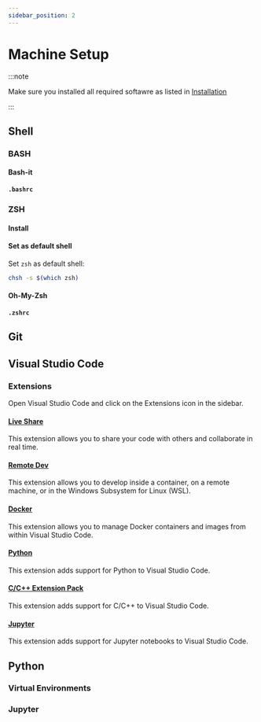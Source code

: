 ```yaml
---
sidebar_position: 2
---
```


# Machine Setup

:::note

Make sure you installed all required softawre as listed in [Installation](installation)

:::

## Shell

### BASH

#### Bash-it

#### `.bashrc`

### ZSH

#### Install

#### Set as default shell

Set `zsh` as default shell:

```bash
chsh -s $(which zsh)
```

#### Oh-My-Zsh

#### `.zshrc`

## Git

## Visual Studio Code

### Extensions

Open Visual Studio Code and click on the Extensions icon in the sidebar.

#### [Live Share](https://marketplace.visualstudio.com/items?itemName=MS-vsliveshare.vsliveshare)

This extension allows you to share your code with others and collaborate in real
time.

#### [Remote Dev](https://marketplace.visualstudio.com/items?itemName=ms-vscode-remote.vscode-remote-extensionpack)

This extension allows you to develop inside a container, on a remote machine, or
in the Windows Subsystem for Linux (WSL).

#### [Docker](https://marketplace.visualstudio.com/items?itemName=ms-azuretools.vscode-docker)

This extension allows you to manage Docker containers and images from within
Visual Studio Code.

#### [Python](https://marketplace.visualstudio.com/items?itemName=ms-python.python)

This extension adds support for Python to Visual Studio Code.

#### [C/C++ Extension Pack](https://marketplace.visualstudio.com/items?itemName=ms-vscode.cpptools-extension-pack)

This extension adds support for C/C++ to Visual Studio Code.

#### [Jupyter](https://marketplace.visualstudio.com/items?itemName=ms-toolsai.jupyter)

This extension adds support for Jupyter notebooks to Visual Studio Code.

## Python

### Virtual Environments

### Jupyter
